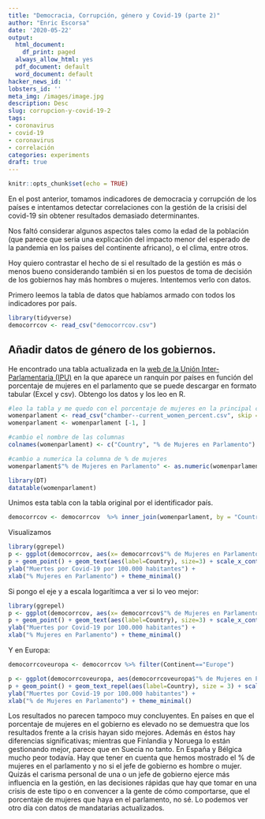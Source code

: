 ```yaml
---
title: "Democracia, Corrupción, género y Covid-19 (parte 2)"
author: "Enric Escorsa"
date: '2020-05-22'
output:
  html_document:
    df_print: paged
  always_allow_html: yes
  pdf_document: default
  word_document: default
hacker_news_id: ''
lobsters_id: ''
meta_img: /images/image.jpg
description: Desc
slug: corrupcion-y-covid-19-2
tags:
- coronavirus
- covid-19
- coronavirus
- correlación
categories: experiments
draft: true
---
```


```r
knitr::opts_chunk$set(echo = TRUE)
```


En el post anterior, tomamos indicadores de democracia y corrupción de los países e intentamos detectar correlaciones con la gestión de la crisisi del covid-19 sin obtener resultados demasiado determinantes.

Nos faltó considerar algunos aspectos tales como la edad de la población (que parece que seria una explicación del impacto  menor del esperado de la pandemia en los países del continente africano), o el clima, entre otros.

Hoy quiero contrastar el hecho de si el resultado de la gestión es más o menos bueno considerando también si en los puestos de toma de decisión de los gobiernos hay más hombres o mujeres. Intentemos verlo con datos.  


Primero leemos la tabla de datos que habíamos armado con todos los indicadores por país.

```r
library(tidyverse)
democorrcov <- read_csv("democorrcov.csv")
```


## Añadir datos de género de los gobiernos.

He encontrado una tabla actualizada en la [web de la Unión Inter-Parlamentaria (IPU)]("https://data.ipu.org/women-ranking?month=5&year=2020") en la que aparece un ranquin por países en función del porcentaje de mujeres en el parlamento que se puede descargar en formato tabular (Excel y csv). Obtengo los datos y los leo en R.


```r
#leo la tabla y me quedo con el porcentaje de mujeres en la principal camara parlamentaria
womenparlament <- read_csv("chamber--current_women_percent.csv", skip = 4) %>% select (Country, X6) 
womenparlament <- womenparlament [-1, ]

#cambio el nombre de las columnas
colnames(womenparlament) <- c("Country", "% de Mujeres en Parlamento")

#cambio a numerica la columna de % de mujeres
womenparlament$"% de Mujeres en Parlamento" <- as.numeric(womenparlament$"% de Mujeres en Parlamento")
```

```r
library(DT)
datatable(womenparlament)
```


Unimos esta tabla con la tabla original por el identificador país.

```r
democorrcov <- democorrcov  %>% inner_join(womenparlament, by = "Country")
```

Visualizamos

```r
library(ggrepel)
p <- ggplot(democorrcov, aes(x= democorrcov$"% de Mujeres en Parlamento", y = democorrcov$"muertespor100000habitantes"))
p + geom_point() + geom_text(aes(label=Country), size=3) + scale_x_continuous() + labs(title = "Relación entre % Mujeres en el gobierno y afectación del Covid-19") +
ylab("Muertes por Covid-19 por 100.000 habitantes") +
xlab("% Mujeres en Parlamento") + theme_minimal()

```

Si pongo el eje y a escala logarítimca a ver si lo veo mejor:

```r
library(ggrepel)
p <- ggplot(democorrcov, aes(x= democorrcov$"% de Mujeres en Parlamento", y = democorrcov$"muertespor100000habitantes"))
p + geom_point() + geom_text(aes(label=Country), size=3) + scale_x_continuous() + scale_y_log10() + geom_smooth() +labs(title = "Relación entre % Mujeres en el gobierno y afectación del Covid-19") +
ylab("Muertes por Covid-19 por 100.000 habitantes") +
xlab("% Mujeres en Parlamento") + theme_minimal()

```


Y en Europa:

```r

democorrcoveuropa <- democorrcov %>% filter(Continent=="Europe")

p <- ggplot(democorrcoveuropa, aes(democorrcoveuropa$"% de Mujeres en Parlamento", democorrcoveuropa$"muertespor100000habitantes"))
p + geom_point() + geom_text_repel(aes(label=Country), size = 3) + scale_x_continuous() + geom_smooth() +labs(title = "Relación entre % Mujeres en el gobierno y afectación del Covid-19 en Europa") +
ylab("Muertes por Covid-19 por 100.000 habitantes") +
xlab("% de Mujeres en Parlamento") + theme_minimal()

```


Los resultados no parecen tampoco muy concluyentes. En países en que el porcentaje de mujeres en el gobierno es elevado no se demuestra que los resultados frente a la crisis hayan sido mejores. Además en éstos hay diferencias significativas; mientras que Finlandia y Noruega lo están gestionando mejor, parece que en Suecia no tanto. En España y Bélgica mucho peor todavía. Hay que tener en cuenta que hemos mostrado el % de mujeres en el parlamento y no si el jefe de gobierno es hombre o mujer. Quizás el carisma personal de una o un jefe de gobierno ejerce más influencia en la gestión, en las decisiones rápidas que hay que tomar en una crisis de este tipo o en convencer a la gente de cómo comportarse, que el porcentaje de mujeres que haya en el parlamento, no sé. Lo podemos ver otro día con datos de mandatarias actualizados.

